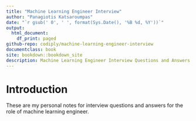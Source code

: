 ```yaml
--- 
title: "Machine Learning Engineer Interview"
author: "Panagiotis Katsaroumpas"
date: "`r gsub(' 0', ' ', format(Sys.Date(), '%B %d, %Y'))`"
output:
  html_document:
    df_print: paged
github-repo: codiply/machine-learning-engineer-interview
documentclass: book
site: bookdown::bookdown_site
description: Machine Learning Engineer Interview Questions and Answers
---
```


# Introduction {-}

These are my personal notes for interview questions and answers for the role of machine learning engineer.
